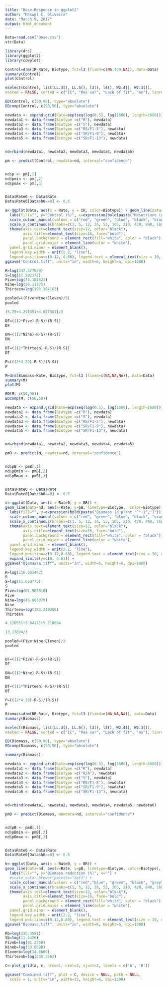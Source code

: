 ```yaml
---
title: "Dose-Response in ggplot2"
author: "Maxwel C. Oliveira"
date: "March 9, 2017"
output: html_document
---
```



```r
Data=read.csv("Dose.csv")
str(Data)
```



```r
library(drc)
library(ggplot2)
library(cowplot)
```


```r
Control=drm(IR~Rate, Biotype, fct=l3 (fixed=c(NA,100,NA)), data=Data)
summary(Control)
plot(Control)
```

```r
mselect(Control, list(LL.3(), LL.5(), l3(), l4(), W2.4(), W2.3()),
nested = FALSE, sorted = c("IC", "Res var", "Lack of fit", "no"), linreg = FALSE, icfct = AIC)
```

```r
ED(Control, c(50,90), type="absolute")
EDcomp(Control, c(50,50), type="absolute")
```


```r
newdata <- expand.grid(Rate=exp(seq(log(0.5), log(1680), length=1680)))
newdata1 <- data.frame(Biotype =c("R"), newdata)
newdata2 <- data.frame(Biotype =c("S"), newdata)
newdata3 <- data.frame(Biotype =c("RS/F1-5"), newdata)
newdata4 <- data.frame(Biotype =c("SR/F1-9"), newdata)
newdata5 <- data.frame(Biotype =c("SR/F1-13"), newdata)


nd=rbind(newdata1, newdata2, newdata3, newdata4, newdata5)

pm <- predict(Control, newdata=nd, interval="confidence")


nd$p <- pm[,1] 
nd$pmin <- pm[,2] 
nd$pmax <- pm[,3] 


Data$Rate0 <- Data$Rate
Data$Rate0[Data$h0==0] <- 0.5
```



```r
a<-ggplot(Data, aes(x = Rate, y = IR, color=Biotype)) + geom_line(data=nd, aes(x=Rate, y=p, linetype=Biotype), size=1.3) +
  labs(fill="", y="Control (%)", x=expression(bold(paste("Mesotrione (g ai ha "^"-1",")")))) +
  scale_colour_manual(values = c("red", "green", "blue", "black", "orange")) + 
  scale_x_continuous(breaks=c(1, 5, 12, 26, 53, 105, 210, 420, 840, 1680)) + coord_trans(x="log") +
  theme(axis.text=element_text(size=12, color="black"), 
        axis.title=element_text(size=16, face="bold"), 
        panel.background = element_rect(fill="white", color = "black"), 
        panel.grid.major = element_line(color = "white"), 
  panel.grid.minor = element_blank(),
  legend.key.width = unit(2.2, "line"),
  legend.position=c(0.12, 0.88), legend.text = element_text(size = 10, colour = "black"), legend.key = element_rect(fill=NA), panel.border=element_rect(fill=NA, color="black", size=0.7, linetype = "solid"), legend.background = element_rect(fill =NA),  legend.title=element_blank()) + ylim(0,100) +
ggsave("Control.tiff", units="in", width=6, height=6, dpi=1200)
```



```r
R=log(347.577599)
S=log(17.502372)
Five=log(73.101621)
Nine=log(56.11375)
Thirteen=log(198.264162)

pooled=((Five+Nine+Eleven)/3)
pooled

(5.28+4.291851+4.027381)/3

DF=(((2*Five)-R-S)/(R-S))
DF

DN=(((2*Nine)-R-S)/(R-S))
DN

DT=(((2*Thirteen)-R-S)/(R-S))
DT

P=(((2*4.29)-R-S)/(R-S))
P

```


```r
M=drm(Biomass~Rate, Biotype, fct=l3 (fixed=c(NA,NA,NA)), data=Data)
summary(M)
plot(M)
```

```r
ED(M, c(50,90))
EDcomp(M, c(50,50))
```


```r
newdata <- expand.grid(Rate=exp(seq(log(0.5), log(1680), length=1680)))
newdata1 <- data.frame(Biotype =c("R"), newdata)
newdata2 <- data.frame(Biotype =c("S"), newdata)
newdata3 <- data.frame(Biotype =c("RS/F1-5"), newdata)
newdata4 <- data.frame(Biotype =c("SR/F1-9"), newdata)
newdata5 <- data.frame(Biotype =c("SR/F1-13"), newdata)


nd=rbind(newdata1, newdata2, newdata3, newdata4, newdata5)

pmB <- predict(M, newdata=nd, interval="confidence")


nd$pB <- pmB[,1] 
nd$pBmin <- pmB[,2] 
nd$pBmax <- pmB[,3] 


Data$Rate0 <- Data$Rate
Data$Rate0[Data$h0==0] <- 0.5
```



```r
c<-ggplot(Data, aes(x = Rate0, y = BR)) + 
geom_line(data=nd, aes(x=Rate, y=pB, linetype=Biotype,  color=Biotype), size=1.2) + coord_trans(x="log") +
  labs(fill="", y=expression(bold(paste("Biomass (g plant "^"-1",")"))), x=expression(bold(paste("Mesotrione (g ai ha "^"-1",")")))) +
  scale_colour_manual(values = c("red", "green", "blue", "black", "orange")) +
  scale_x_continuous(breaks=c(1, 5, 12, 26, 53, 105, 210, 420, 840, 1680)) +
  theme(axis.text=element_text(size=12, color="black"), 
        axis.title=element_text(size=16, face="bold"), 
        panel.background = element_rect(fill="white", color = "black"), 
        panel.grid.major = element_line(color = "white"), 
  panel.grid.minor = element_blank(),
  legend.key.width = unit(2.2, "line"),
  legend.position=c(8.12,8.88), legend.text = element_text(size = 10, colour = "black"), legend.key = element_rect(fill=NA), panel.border=element_rect(fill=NA, color="black", size=0.7, linetype = "solid"), legend.background = element_rect(fill =NA),  legend.title=element_blank())  + #ylim(0,0.6) +
  expand_limits(y=c(0, 0.61)) +
ggsave("Biomassa.tiff", units="in", width=6, height=6, dpi=1000)
```



```r
R=log(216.385482)
R
S=log(11.629775)
S
Five=log(61.963816)
Five
Nine=log(46.605079)
Nine
Thirteen=log(183.219356)
Thirteen

4.126551+3.84171+5.210684

13.17894/3

pooled=(Five+Nine+Eleven)/3
pooled


DF=(((2*Five)-R-S)/(R-S))
DF

DN=(((2*Nine)-R-S)/(R-S))
DN

DT=(((2*Thirteen)-R-S)/(R-S))
DT

P=(((2*4.39)-R-S)/(R-S))
P

```




















```r
Biomass=drm(BR~Rate, Biotype, fct=l3 (fixed=c(NA,NA,NA)), data=Data)
summary(Biomass)
```


```r
mselect(Biomass, list(LL.3(), LL.5(), l3(), l3(), W2.4(), W2.3()),
nested = FALSE, sorted = c("IC", "Res var", "Lack of fit", "no"), linreg = FALSE, icfct = AIC)
```

```r
ED(Biomass, c(50,90), type="absolute")
EDcomp(Biomass, c(50,50), type="absolute")
```
 

```r
summary(Biomass)
```


```r
newdata <- expand.grid(Rate=exp(seq(log(0.5), log(1680), length=1680)))
newdata1 <- data.frame(Biotype =c("R"), newdata)
newdata2 <- data.frame(Biotype =c("R/A"), newdata)
newdata3 <- data.frame(Biotype =c("S"), newdata)
newdata4 <- data.frame(Biotype =c("RS/F1-5"), newdata)
newdata5 <- data.frame(Biotype =c("SR/F1-9"), newdata)
newdata6 <- data.frame(Biotype =c("SR/F1-13"), newdata)


nd=rbind(newdata1, newdata2, newdata3, newdata4, newdata5, newdata6)

pmB <- predict(Biomass, newdata=nd, interval="confidence")


nd$pB <- pmB[,1] 
nd$pBmin <- pmB[,2] 
nd$pBmax <- pmB[,3] 


Data$Rate0 <- Data$Rate
Data$Rate0[Data$h0==0] <- 0.5
```



```r
b<-ggplot(Data, aes(x = Rate0, y = BR)) +  
geom_line(data=nd, aes(x=Rate, y=pB, linetype=Biotype, color=Biotype), size=1.3) + coord_trans(x="log") +
  labs(fill="", y="Biomass reduction (%)", x="") +
  #scale_color_brewer(palette="Set1") +
  scale_colour_manual(values = c("red","blue", "green", "black", "grey70", "orange"))+
  scale_x_continuous(breaks=c(1, 5, 12, 26, 53, 105, 210, 420, 840, 1680)) +
  theme(axis.text=element_text(size=12, color="black"), 
        axis.title=element_text(size=16, face="bold"), 
        panel.background = element_rect(fill="white", color = "black"), 
        panel.grid.major = element_line(color = "white"), 
  panel.grid.minor = element_blank(),
  legend.key.width = unit(2.2, "line"),
  legend.position=c(8.12,8.88), legend.text = element_text(size = 10, colour = "black"), legend.key = element_rect(fill=NA), panel.border=element_rect(fill=NA, color="black", size=0.7, linetype = "solid"), legend.background = element_rect(fill =NA),  legend.title=element_blank())  + ylim(0,100) +
ggsave("Biomass.tiff", units="in", width=6, height=6, dpi=1000)
```



```r
Rb=log(235.3591)
Sb=log(11.8426)
Fiveb=log(61.2558)
Nineb=log(50.6028)
Elevenb=log(24.8660)
Thirteenb=log(205.8462)


```



```r
C<-plot_grid(a, c, nrow=1, ncol=2, vjust=2, labels = c('A', 'B')) 
```

```r
ggsave("Combined.tiff", plot = C, device = NULL, path = NULL,
  scale = 1, units="in", width=12, height=6, dpi=1200)
```







